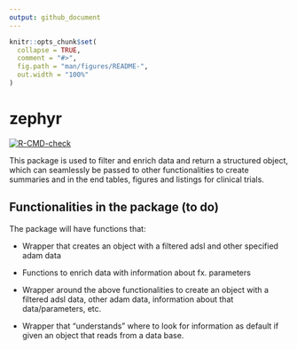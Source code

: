 ```yaml
---
output: github_document
---
```


<!-- README.md is generated from README.Rmd. Please edit that file -->

```r
knitr::opts_chunk$set(
  collapse = TRUE,
  comment = "#>",
  fig.path = "man/figures/README-",
  out.width = "100%"
)
```

# zephyr

<!-- badges: start -->
[![R-CMD-check](https://github.com/NN-OpenSource/zephyr/actions/workflows/R-CMD-check.yaml/badge.svg)](https://github.com/NN-OpenSource/zephyr/actions/workflows/R-CMD-check.yaml)
<!-- badges: end -->

This package is used to filter and enrich data and return a structured object, which can seamlessly be passed to other functionalities to create summaries and in the end tables, figures and listings for clinical trials.

## Functionalities in the package (to do)

The package will have functions that:

-   Wrapper that creates an object with a filtered adsl and other specified adam data

-   Functions to enrich data with information about fx. parameters

-   Wrapper around the above functionalities to create an object with a filtered adsl data, other adam data, information about that data/parameters, etc.

-   Wrapper that "understands" where to look for information as default if given an object that reads from a data base.
